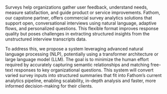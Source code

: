 Surveys help organizations gather user feedback, understand needs, measure satisfaction, and guide product or service improvements. Fathom, our capstone partner, offers commercial survey analytics solutions that support open, conversational interviews using natural language, adaptive flows, and personalized questions. This flexible format improves response quality but poses challenges in extracting structured insights from the unstructured interview transcripts data.

To address this, we propose a system leveraging advanced natural language processing (NLP), potentially using a transformer architecture or large language model (LLM). The goal is to minimize the human effort required by accurately capturing semantic relationships and matching free-text responses to key organizational questions. This system will convert varied survey inputs into structured summaries that fit into Fathom's current analytics pipeline, enabling scalability, in-depth analysis and faster, more informed decision-making for their clients.